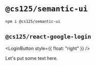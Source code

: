 
# `@cs125/semantic-ui`

```bash
npm i @cs125/semantic-ui
```

## `@cs125/react-google-login`

<LoginButton style={{ float: "right" }} />

Let's put some text here.
